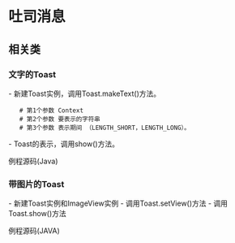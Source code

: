 = 吐司消息 =

{{http:pic/toast.png}}

== 相关类 ==
{{{class="brush:java"
import android.widget.Toast;
import android.widget.ImageView;
}}}

=== 文字的Toast ===
- 新建Toast实例，调用Toast.makeText()方法。
    # 第1个参数 Context
    # 第2个参数 要表示的字符串
    # 第3个参数 表示期间 （LENGTH_SHORT，LENGTH_LONG）。
- Toast的表示，调用show()方法。

例程源码(Java)
{{{class="brush: java"
Toast.makeText(this, "Test", Toast.LENGTH_LONG).show();
}}}

=== 带图片的Toast ===
- 新建Toast实例和ImageView实例
- 调用Toast.setView()方法
- 调用Toast.show()方法

例程源码(JAVA)
{{{class="brush:java"
Toast toast = new Toast(this); 
ImageView view = new ImageView(this); 

view.setImageResource(R.drawable.icon); 
toast.setView(view); 
toast.show();
}}}
